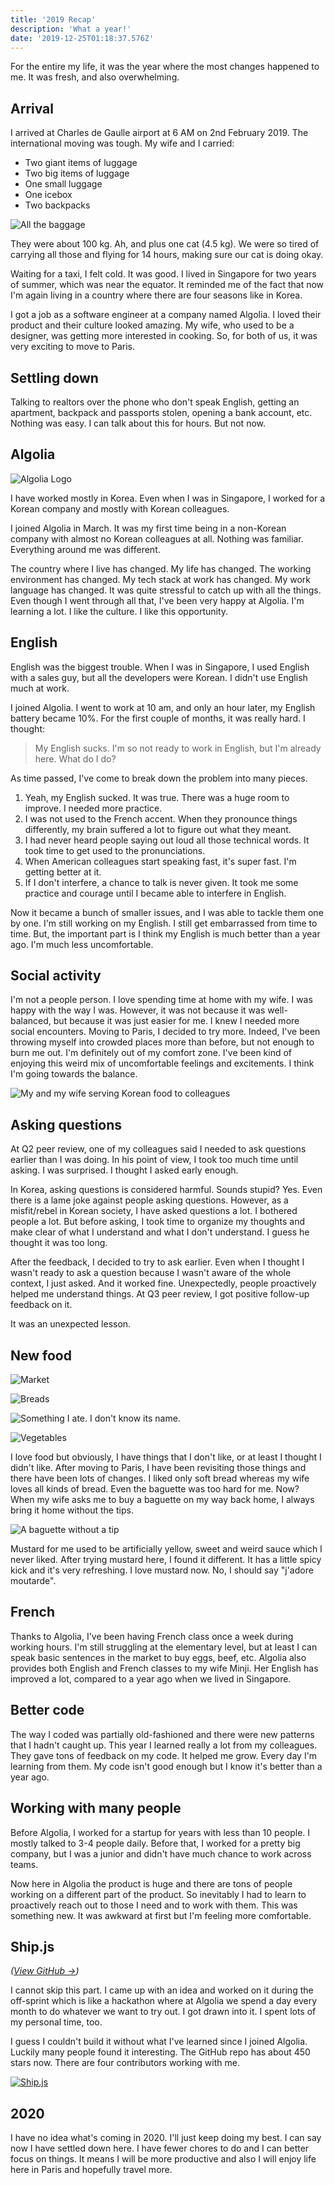 ```yaml
---
title: '2019 Recap'
description: 'What a year!'
date: '2019-12-25T01:18:37.576Z'
---
```


For the entire my life, it was the year where the most changes happened to me. It was fresh, and also overwhelming.

## Arrival

I arrived at Charles de Gaulle airport at 6 AM on 2nd February 2019. The international moving was tough. My wife and I carried:

- Two giant items of luggage
- Two big items of luggage
- One small luggage
- One icebox
- Two backpacks

![All the baggage](IMG_3567.JPG)

They were about 100 kg. Ah, and plus one cat (4.5 kg). We were so tired of carrying all those and flying for 14 hours, making sure our cat is doing okay.

Waiting for a taxi, I felt cold. It was good. I lived in Singapore for two years of summer, which was near the equator. It reminded me of the fact that now I'm again living in a country where there are four seasons like in Korea.

I got a job as a software engineer at a company named Algolia. I loved their product and their culture looked amazing. My wife, who used to be a designer, was getting more interested in cooking. So, for both of us, it was very exciting to move to Paris.

## Settling down

Talking to realtors over the phone who don't speak English, getting an apartment, backpack and passports stolen, opening a bank account, etc. Nothing was easy. I can talk about this for hours. But not now.

## Algolia

![Algolia Logo](algolia.png)

I have worked mostly in Korea. Even when I was in Singapore, I worked for a Korean company and mostly with Korean colleagues.

I joined Algolia in March. It was my first time being in a non-Korean company with almost no Korean colleagues at all. Nothing was familiar. Everything around me was different.

The country where I live has changed. My life has changed. The working environment has changed. My tech stack at work has changed. My work language has changed. It was quite stressful to catch up with all the things. Even though I went through all that, I've been very happy at Algolia. I'm learning a lot. I like the culture. I like this opportunity.

## English

English was the biggest trouble. When I was in Singapore, I used English with a sales guy, but all the developers were Korean. I didn't use English much at work.

I joined Algolia. I went to work at 10 am, and only an hour later, my English battery became 10%. For the first couple of months, it was really hard. I thought:

> My English sucks. I'm so not ready to work in English, but I'm already here. What do I do?

As time passed, I've come to break down the problem into many pieces.

1. Yeah, my English sucked. It was true. There was a huge room to improve. I needed more practice.
2. I was not used to the French accent. When they pronounce things differently, my brain suffered a lot to figure out what they meant.
3. I had never heard people saying out loud all those technical words. It took time to get used to the pronunciations.
4. When American colleagues start speaking fast, it's super fast. I'm getting better at it.
5. If I don't interfere, a chance to talk is never given. It took me some practice and courage until I became able to interfere in English.

Now it became a bunch of smaller issues, and I was able to tackle them one by one. I'm still working on my English. I still get embarrassed from time to time. But, the important part is I think my English is much better than a year ago. I'm much less uncomfortable.

## Social activity

I'm not a people person. I love spending time at home with my wife. I was happy with the way I was. However, it was not because it was well-balanced, but because it was just easier for me. I knew I needed more social encounters. Moving to Paris, I decided to try more. Indeed, I've been throwing myself into crowded places more than before, but not enough to burn me out. I'm definitely out of my comfort zone. I've been kind of enjoying this weird mix of uncomfortable feelings and excitements. I think I'm going towards the balance.

![My and my wife serving Korean food to colleagues](IMG_2664.JPG)

## Asking questions

At Q2 peer review, one of my colleagues said I needed to ask questions earlier than I was doing. In his point of view, I took too much time until asking. I was surprised. I thought I asked early enough.

In Korea, asking questions is considered harmful. Sounds stupid? Yes. Even there is a lame joke against people asking questions. However, as a misfit/rebel in Korean society, I have asked questions a lot. I bothered people a lot. But before asking, I took time to organize my thoughts and make clear of what I understand and what I don't understand. I guess he thought it was too long.

After the feedback, I decided to try to ask earlier. Even when I thought I wasn't ready to ask a question because I wasn't aware of the whole context, I just asked. And it worked fine. Unexpectedly, people proactively helped me understand things. At Q3 peer review, I got positive follow-up feedback on it.

It was an unexpected lesson.

## New food

![Market](IMG_3666.JPG)

![Breads](IMG_4144.JPG)

![Something I ate. I don't know its name.](IMG_4140.JPG)

![Vegetables](IMG_4150.JPG)

I love food but obviously, I have things that I don't like, or at least I thought I didn't like. After moving to Paris, I have been revisiting those things and there have been lots of changes. I liked only soft bread whereas my wife loves all kinds of bread. Even the baguette was too hard for me. Now? When my wife asks me to buy a baguette on my way back home, I always bring it home without the tips.

![A baguette without a tip](baguette.jpg)

Mustard for me used to be artificially yellow, sweet and weird sauce which I never liked. After trying mustard here, I found it different. It has a little spicy kick and it's very refreshing. I love mustard now. No, I should say "j'adore moutarde".

## French

Thanks to Algolia, I've been having French class once a week during working hours. I'm still struggling at the elementary level, but at least I can speak basic sentences in the market to buy eggs, beef, etc. Algolia also provides both English and French classes to my wife Minji. Her English has improved a lot, compared to a year ago when we lived in Singapore.

## Better code

The way I coded was partially old-fashioned and there were new patterns that I hadn't caught up. This year I learned really a lot from my colleagues. They gave tons of feedback on my code. It helped me grow. Every day I'm learning from them. My code isn't good enough but I know it's better than a year ago.

## Working with many people

Before Algolia, I worked for a startup for years with less than 10 people. I mostly talked to 3-4 people daily. Before that, I worked for a pretty big company, but I was a junior and didn't have much chance to work across teams.

Now here in Algolia the product is huge and there are tons of people working on a different part of the product. So inevitably I had to learn to proactively reach out to those I need and to work with them. This was something new. It was awkward at first but I'm feeling more comfortable.

## Ship.js

_([View GitHub →](https://github.com/algolia/shipjs))_

I cannot skip this part. I came up with an idea and worked on it during the off-sprint which is like a hackathon where at Algolia we spend a day every month to do whatever we want to try out. I got drawn into it. I spent lots of my personal time, too.

I guess I couldn't build it without what I've learned since I joined Algolia. Luckily many people found it interesting. The GitHub repo has about 450 stars now. There are four contributors working with me.

[![Ship.js](shipjs.png)](https://github.com/algolia/shipjs)

## 2020

I have no idea what's coming in 2020. I'll just keep doing my best. I can say now I have settled down here. I have fewer chores to do and I can better focus on things. It means I will be more productive and also I will enjoy life here in Paris and hopefully travel more.
